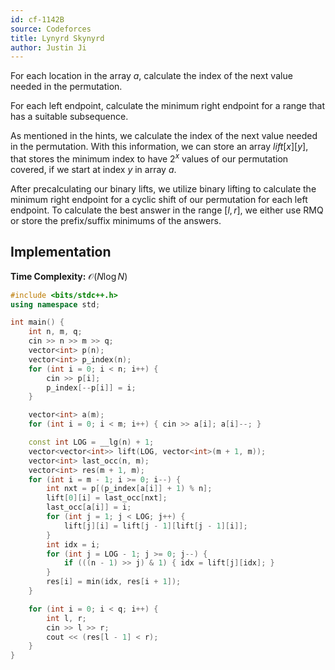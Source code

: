 ```yaml
---
id: cf-1142B
source: Codeforces
title: Lynyrd Skynyrd
author: Justin Ji
---
```


<Spoiler title = "Hint 1">

For each location in the array $a$, calculate the index of the next value
needed in the permutation.

</Spoiler>

<Spoiler title = "Hint 2">

For each left endpoint, calculate the minimum right endpoint for a range that
has a suitable subsequence.

</Spoiler>

<Spoiler title = "Explanation">

As mentioned in the hints, we calculate the index of the next value needed in
the permutation. With this information, we can store an array $lift[x][y]$,
that stores the minimum index to have $2^{x}$ values of our permutation covered,
if we start at index $y$ in array $a$.

After precalculating our binary lifts, we utilize binary lifting to calculate
the minimum right endpoint for a cyclic shift of our permutation for each left
endpoint. To calculate the best answer in the range $[l, r]$, we either use
RMQ or store the prefix/suffix minimums of the answers.

## Implementation

**Time Complexity:** $\mathcal{O}(N\log{N})$

<LanguageSection>
<CPPSection>

```cpp
#include <bits/stdc++.h>
using namespace std;

int main() {
	int n, m, q;
	cin >> n >> m >> q;
	vector<int> p(n);
	vector<int> p_index(n);
	for (int i = 0; i < n; i++) {
		cin >> p[i];
		p_index[--p[i]] = i;
	}

	vector<int> a(m);
	for (int i = 0; i < m; i++) { cin >> a[i]; a[i]--; }

	const int LOG = __lg(n) + 1;
	vector<vector<int>> lift(LOG, vector<int>(m + 1, m));
	vector<int> last_occ(n, m);
	vector<int> res(m + 1, m);
	for (int i = m - 1; i >= 0; i--) {
		int nxt = p[(p_index[a[i]] + 1) % n];
		lift[0][i] = last_occ[nxt];
		last_occ[a[i]] = i;
		for (int j = 1; j < LOG; j++) {
			lift[j][i] = lift[j - 1][lift[j - 1][i]];
		}
		int idx = i;
		for (int j = LOG - 1; j >= 0; j--) {
			if (((n - 1) >> j) & 1) { idx = lift[j][idx]; }
		}
		res[i] = min(idx, res[i + 1]);
	}

	for (int i = 0; i < q; i++) {
		int l, r;
		cin >> l >> r;
		cout << (res[l - 1] < r);
	}
}
```

</CPPSection>
</LanguageSection>

</Spoiler>
